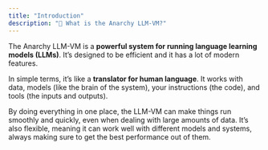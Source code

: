 ```yaml
---
title: "Introduction"
description: "💁 What is the Anarchy LLM-VM?"
---
```

The Anarchy LLM-VM is a **powerful system for running language learning models (LLMs)**. It’s designed to be efficient and it has a lot of modern features.

In simple terms, it’s like a **translator for human language**. It works with data, models (like the brain of the system), your instructions (the code), and tools (the inputs and outputs).

By doing everything in one place, the LLM-VM can make things run smoothly and quickly, even when dealing with large amounts of data. It’s also flexible, meaning it can work well with different models and systems, always making sure to get the best performance out of them.